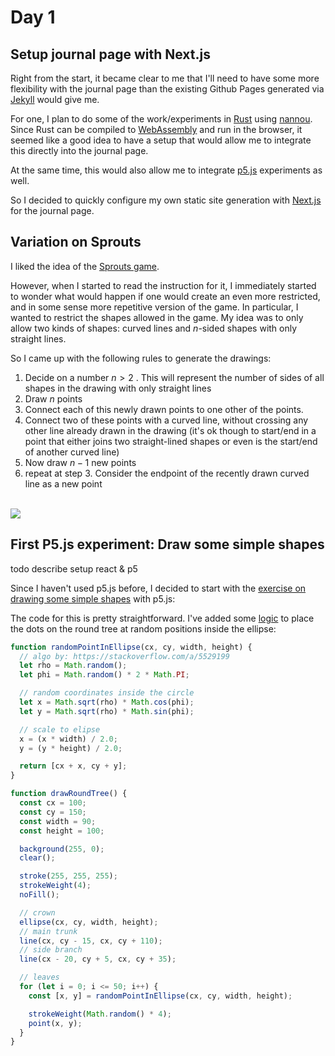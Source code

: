
# Day 1

## Setup journal page with Next.js

Right from the start, it became clear to me that I'll need to have some more flexibility with the journal page than the existing Github Pages generated via [Jekyll](https://jekyllrb.com/) would give me.

For one, I plan to do some of the work/experiments in [Rust](https://www.rust-lang.org/) using [nannou](https://nannou.cc/).
Since Rust can be compiled to [WebAssembly](https://webassembly.org/) and run in the browser, it seemed like a good idea to have a setup that would allow me to integrate this directly into the journal page.

At the same time, this would also allow me to integrate [p5.js](https://p5js.org/) experiments as well.

So I decided to quickly configure my own static site generation with [Next.js](https://nextjs.org/) for the journal page.

## Variation on Sprouts

I liked the idea of the [Sprouts game](https://digitalideation.github.io/gencg_f2301/notes/day01/#john-h-conway--michael-s-patterson-sprouts-30-mns).

However, when I started to read the instruction for it, I immediately started to wonder what would happen if one would create an even more restricted, and in some sense more repetitive version of the game.
In particular, I wanted to restrict the shapes allowed in the game. My idea was to only allow two kinds of shapes: curved lines and $n$-sided shapes with only straight lines.

So I came up with the following rules to generate the drawings:

1. Decide on a number $n > 2$ . This will represent the number of sides of all shapes in the drawing with only straight lines
2. Draw $n$ points
3. Connect each of this newly drawn points to one other of the points.
4. Connect two of these points with a curved line, without crossing any other line already drawn in the drawing (it's ok though to start/end in a point that either joins two straight-lined shapes or even is the start/end of another curved line)
5. Now draw $n - 1$ new points
6. repeat at step 3. Consider the endpoint of the recently drawn curved line as a new point

<br />


<Image src={SproutsVariations} />

## First P5.js experiment: Draw some simple shapes

todo describe setup react & p5

Since I haven't used p5.js before, I decided to start with the [exercise on drawing some simple shapes](https://digitalideation.github.io/gencg_f2301/notes/day01/#2-draw-then-code) with p5.js:


<P5Tree />

The code for this is pretty straightforward. I've added some [logic](https://stackoverflow.com/a/5529199) to place the dots on the round tree at random positions inside the ellipse:

```js
function randomPointInEllipse(cx, cy, width, height) {
  // algo by: https://stackoverflow.com/a/5529199
  let rho = Math.random();
  let phi = Math.random() * 2 * Math.PI;

  // random coordinates inside the circle
  let x = Math.sqrt(rho) * Math.cos(phi);
  let y = Math.sqrt(rho) * Math.sin(phi);

  // scale to elipse
  x = (x * width) / 2.0;
  y = (y * height) / 2.0;

  return [cx + x, cy + y];
}

function drawRoundTree() {
  const cx = 100;
  const cy = 150;
  const width = 90;
  const height = 100;

  background(255, 0);
  clear();

  stroke(255, 255, 255);
  strokeWeight(4);
  noFill();

  // crown
  ellipse(cx, cy, width, height);
  // main trunk
  line(cx, cy - 15, cx, cy + 110);
  // side branch
  line(cx - 20, cy + 5, cx, cy + 35);

  // leaves
  for (let i = 0; i <= 50; i++) {
    const [x, y] = randomPointInEllipse(cx, cy, width, height);

    strokeWeight(Math.random() * 4);
    point(x, y);
  }
}
```
